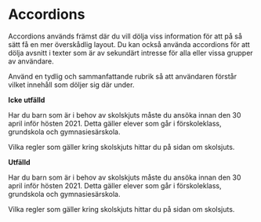 
# Accordions

Accordions används främst där du vill dölja viss information för att på så sätt få en mer överskådlig layout. Du kan också använda accordions för att dölja avsnitt i texter som är av sekundärt intresse för alla eller vissa grupper av användare.

Använd en tydlig och sammanfattande rubrik så att användaren förstår vilket innehåll som döljer sig där under. 

**Icke utfälld**

<Accordion accordionTitle="Sök skolskjuts innan den 30 april">
    <p>Har du barn som är i behov av skolskjuts måste du ansöka innan den 30 april inför hösten 2021. Detta gäller elever som går i förskoleklass, grundskola och gymnasiesärskola.</p>
    <p>Vilka regler som gäller kring skolskjuts hittar du på sidan om skolsjuts.</p>
</Accordion>


**Utfälld**

<Accordion accordionTitle="Sök skolskjuts innan den 30 april" initalOpen={true}>
    <p>Har du barn som är i behov av skolskjuts måste du ansöka innan den 30 april inför hösten 2021. Detta gäller elever som går i förskoleklass, grundskola och gymnasiesärskola.</p>
    <p>Vilka regler som gäller kring skolskjuts hittar du på sidan om skolsjuts.</p>
</Accordion>
